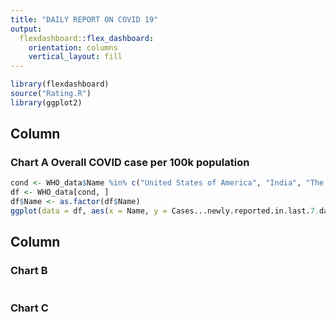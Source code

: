 ```yaml
---
title: "DAILY REPORT ON COVID 19"
output: 
  flexdashboard::flex_dashboard:
    orientation: columns
    vertical_layout: fill
---
```


```r
library(flexdashboard)
source("Rating.R")
library(ggplot2)
```

Column {data-width=650}
-----------------------------------------------------------------------

### Chart A Overall COVID case per 100k population

```r
cond <- WHO_data$Name %in% c("United States of America", "India", "The United Kingdom", "Germany", "Brazil")
df <- WHO_data[cond, ]
df$Name <- as.factor(df$Name)
ggplot(data = df, aes(x = Name, y = Cases...newly.reported.in.last.7.days.per.100000.population)) + geom_bar(stat = "identity", fill = "steelblue") + theme_minimal() + labs(x = "", y = "Number of new cases", title = "New cases per 100,000 population")
```

Column {data-width=350}
-----------------------------------------------------------------------

### Chart B

```r

```

### Chart C

```r

```


